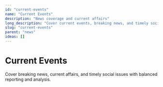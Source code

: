 ```yaml
---
id: "current-events"
name: "Current Events"
description: "News coverage and current affairs"
long_description: "Cover current events, breaking news, and timely social issues"
slug: "current-events"
parent: "news"
ideas: []
---
```


# Current Events

Cover breaking news, current affairs, and timely social issues with balanced reporting and analysis.